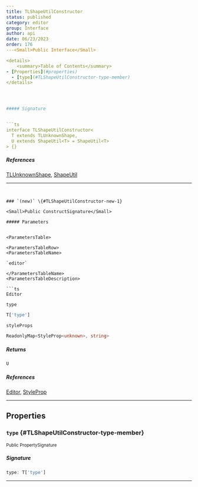 ```yaml
---
title: TLShapeUtilConstructor
status: published
category: editor
group: Interface
author: api
date: 06/23/2023
order: 176
---<Small>Public Interface</Small>

<details>
	<summary>Table of Contents</summary>
- [Properties](#properties)
  - [type](#TLShapeUtilConstructor-type-member)
</details>




##### Signature


```ts
interface TLShapeUtilConstructor<
  T extends TLUnknownShape,
  U extends ShapeUtil<T> = ShapeUtil<T>
> {}
```

##### References

[TLUnknownShape](/gen/tlschema/TLUnknownShape-type), [ShapeUtil](/gen/editor/ShapeUtil-class)

---
```


### `(new)` \{#TLShapeUtilConstructor-new-1}

<Small>Public ConstructSignature</Small>

##### Parameters


<ParametersTable>

<ParametersTableRow>
<ParametersTableName>

`editor`

</ParametersTableName>
<ParametersTableDescription>

```ts
Editor
```



</ParametersTableDescription>
</ParametersTableRow>
<ParametersTableRow>
<ParametersTableName>

`type`

</ParametersTableName>
<ParametersTableDescription>

```ts
T['type']
```



</ParametersTableDescription>
</ParametersTableRow>
<ParametersTableRow>
<ParametersTableName>

`styleProps`

</ParametersTableName>
<ParametersTableDescription>

```ts
ReadonlyMap<StyleProp<unknown>, string>
```



</ParametersTableDescription>
</ParametersTableRow>
</ParametersTable>

##### Returns


```ts
U
```

##### References

[Editor](/gen/editor/Editor-class), [StyleProp](/gen/tlschema/StyleProp-class)

---

## Properties

### `type` \{#TLShapeUtilConstructor-type-member}

<Small>Public PropertySignature</Small>

##### Signature


```ts
type: T['type']
```

---


